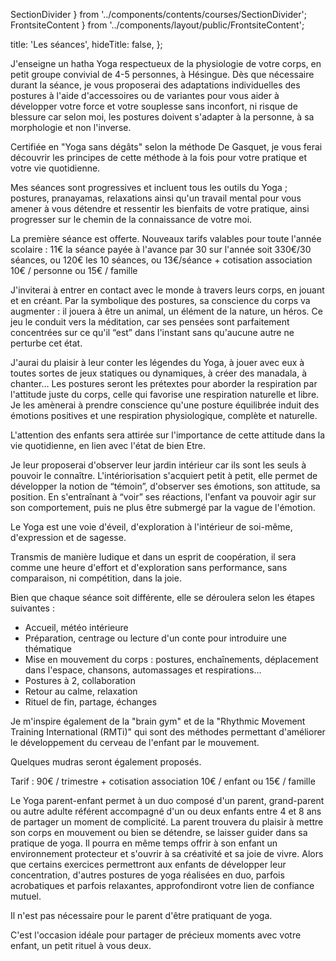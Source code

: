   SectionDivider
} from '../components/contents/courses/SectionDivider';
  FrontsiteContent
} from '../components/layout/public/FrontsiteContent';

  title: 'Les séances',
  hideTitle: false,
};

<CourseSection course={courses.YOGA_ADULT} imageUrl="/images/bras-ocean.jpg">
  J'enseigne un hatha Yoga respectueux de la physiologie de votre corps, en petit groupe convivial de 4-5 personnes, à
  Hésingue. Dès que nécessaire durant la séance, je vous proposerai des adaptations individuelles des postures à l'aide
  d'accessoires ou de variantes pour vous aider à développer votre force et votre souplesse sans inconfort, ni risque de
  blessure car selon moi, les postures doivent s'adapter à la personne, à sa morphologie et non l'inverse.

  Certifiée en "Yoga sans dégâts" selon la méthode De Gasquet, je vous ferai découvrir les principes de cette méthode à la fois
  pour votre pratique et votre vie quotidienne.

  Mes séances sont progressives et incluent tous les outils du Yoga ; postures, pranayamas, relaxations ainsi qu'un
  travail mental pour vous amener à vous détendre et ressentir les bienfaits de votre pratique, ainsi progresser sur le
  chemin de la connaissance de votre moi.

  La première séance est offerte.
  Nouveaux tarifs valables pour toute l'année scolaire : 11€ la séance payée à l'avance par 30 sur l'année soit 330€/30 séances,
  ou 120€ les 10 séances, ou 13€/séance   + cotisation association 10€ / personne ou 15€ / famille
</CourseSection>

<SectionDivider />

<CourseSection course={courses.YOGA_CHILD} imageUrl="/images/bouda-tailleur.jpg">
  J'inviterai à entrer en contact avec le monde à travers leurs corps, en jouant et en créant. Par la symbolique des
  postures, sa conscience du corps va augmenter : il jouera à être un animal, un élément de la nature, un héros. Ce jeu
  le conduit vers la méditation, car ses pensées sont parfaitement concentrées sur ce qu'il “est” dans l'instant sans
  qu'aucune autre ne perturbe cet état.

  J'aurai du plaisir à leur conter les légendes du Yoga, à jouer avec eux à toutes sortes de jeux statiques ou
  dynamiques, à créer des manadala, à chanter… Les postures seront les prétextes pour aborder la respiration par
  l'attitude juste du corps, celle qui favorise une respiration naturelle et libre. Je les amènerai à prendre conscience
  qu'une posture équilibrée induit des émotions positives et une respiration physiologique, complète et naturelle.

  L'attention des enfants sera attirée sur l'importance de cette attitude dans la vie quotidienne, en lien avec l'état
  de bien Etre.

  Je leur proposerai d'observer leur jardin intérieur car ils sont les seuls à pouvoir le connaître. L'intériorisation
  s'acquiert petit à petit, elle permet de développer la notion de “témoin”, d'observer ses émotions, son attitude, sa
  position. En s'entraînant à “voir” ses réactions, l'enfant va pouvoir agir sur son comportement, puis ne plus être
  submergé par la vague de l'émotion.

  Le Yoga est une voie d'éveil, d'exploration à l'intérieur de soi-même, d'expression et de sagesse.

  Transmis de manière ludique et dans un esprit de coopération, il sera comme une heure d'effort et d'exploration sans
  performance, sans comparaison, ni compétition, dans la joie.

  Bien que chaque séance soit différente, elle se déroulera selon les étapes suivantes :
  * Accueil, météo intérieure
  * Préparation, centrage ou lecture d'un conte pour introduire une thématique
  * Mise en mouvement du corps : postures, enchaînements, déplacement dans l'espace, chansons, automassages et respirations…
  * Postures à 2, collaboration
  * Retour au calme, relaxation
  * Rituel de fin, partage, échanges

  Je m'inspire également de la "brain gym" et de la "Rhythmic Movement Training International (RMTi)" qui sont des méthodes permettant d'améliorer le développement du cerveau de l'enfant par le mouvement.

  Quelques mudras seront également proposés.

  Tarif : 90€ / trimestre + cotisation association 10€ / enfant ou 15€ / famille
</CourseSection>

<SectionDivider />

<CourseSection course={courses.YOGA_ADULT_CHILD} imageUrl="/images/yoga-enfant-arbre-plage.jpg">
  Le Yoga parent-enfant permet à un duo composé d'un parent, grand-parent ou autre adulte référent accompagné d'un ou
  deux enfants entre 4 et 8 ans de partager un moment de complicité. La parent trouvera du plaisir à mettre son corps en
  mouvement ou bien se détendre, se laisser guider dans sa pratique de yoga. Il pourra en même temps offrir à son enfant
  un environnement protecteur et s'ouvrir à sa créativité et sa joie de vivre. Alors que certains exercices permettront
  aux enfants de développer leur concentration, d'autres postures de yoga réalisées en duo, parfois acrobatiques et
  parfois relaxantes, approfondiront votre lien de confiance mutuel.

  Il n'est pas nécessaire pour le parent d'être pratiquant de yoga.

  C'est l'occasion idéale pour partager de précieux moments avec votre enfant, un petit rituel à vous deux.
</CourseSection>

